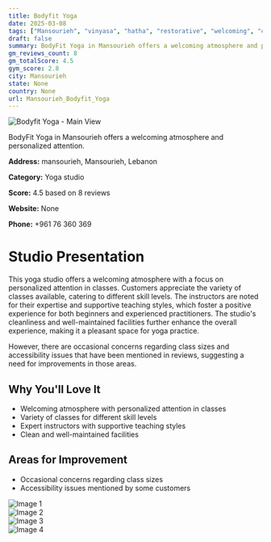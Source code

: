 ```yaml
---
title: Bodyfit Yoga
date: 2025-03-08
tags: ["Mansourieh", "vinyasa", "hatha", "restorative", "welcoming", "clean", "Mansourieh"]  
draft: false
summary: BodyFit Yoga in Mansourieh offers a welcoming atmosphere and personalized attention.
gm_reviews_count: 8
gm_totalScore: 4.5
gym_score: 2.8
city: Mansourieh
state: None
country: None
url: Mansourieh_Bodyfit_Yoga
---
```


<div className="aspect-[16/9] relative my-8">
  <img 
    src="https://lh5.googleusercontent.com/p/AF1QipP-in-7tOTgCR7zH7Ej8aO6QA_O0xWC0LcRQOVM=w1920-h1080-k-no"
    alt="Bodyfit Yoga - Main View"
    className="object-cover absolute inset-0 w-full h-full rounded-lg"
  />
</div>

BodyFit Yoga in Mansourieh offers a welcoming atmosphere and personalized attention.

**Address:** mansourieh, Mansourieh, Lebanon

**Category:** Yoga studio

**Score:** 4.5 based on 8 reviews

**Website:** None

**Phone:** +961 76 360 369

# Studio Presentation

This yoga studio offers a welcoming atmosphere with a focus on personalized attention in classes. Customers appreciate the variety of classes available, catering to different skill levels. The instructors are noted for their expertise and supportive teaching styles, which foster a positive experience for both beginners and experienced practitioners. The studio's cleanliness and well-maintained facilities further enhance the overall experience, making it a pleasant space for yoga practice.

However, there are occasional concerns regarding class sizes and accessibility issues that have been mentioned in reviews, suggesting a need for improvements in those areas.

## Why You'll Love It

- Welcoming atmosphere with personalized attention in classes
- Variety of classes for different skill levels
- Expert instructors with supportive teaching styles
- Clean and well-maintained facilities

## Areas for Improvement

- Occasional concerns regarding class sizes
- Accessibility issues mentioned by some customers

<div className="grid grid-cols-1 xl:grid-cols-2 gap-4 my-8">
<div className="aspect-[4/3] relative"><img src="https://lh5.googleusercontent.com/p/AF1QipNCZIqxzECIhW8KDMvU2gWtBrQtxkRYirEN8m4V=w1920-h1080-k-no" alt="Image 1" className="object-cover absolute inset-0 w-full h-full rounded-lg" /></div>
<div className="aspect-[4/3] relative"><img src="https://lh5.googleusercontent.com/p/AF1QipMHkFXSDoyNngMLVU6ceBJua-qlNKdN-8VhobSv=w1920-h1080-k-no" alt="Image 2" className="object-cover absolute inset-0 w-full h-full rounded-lg" /></div>
<div className="aspect-[4/3] relative"><img src="https://lh5.googleusercontent.com/p/AF1QipOVMZpEKBjzaSEXDlwF-gAdT3ilTGBvAlqnI6Ai=w1920-h1080-k-no" alt="Image 3" className="object-cover absolute inset-0 w-full h-full rounded-lg" /></div>
<div className="aspect-[4/3] relative"><img src="https://lh5.googleusercontent.com/p/AF1QipPO1RSMWH3BO2vKZ52B-wurJfblnJYsPoAkHPva=w1920-h1080-k-no" alt="Image 4" className="object-cover absolute inset-0 w-full h-full rounded-lg" /></div>
</div>